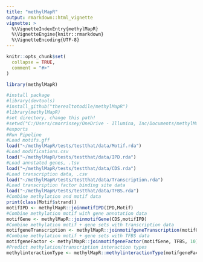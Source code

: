 ```yaml
---
title: "methylMapR"
output: rmarkdown::html_vignette
vignette: >
  %\VignetteIndexEntry{methylMapR}
  %\VignetteEngine{knitr::rmarkdown}
  %\VignetteEncoding{UTF-8}
---
```


```r
knitr::opts_chunk$set(
  collapse = TRUE,
  comment = "#>"
)
```

```r
library(methylMapR)
```

```r
#install package
#library(devtools)
#install_github("therealtotodile/methylMapR")
#library(methylMapR)
#set directory, change this path!
#setwd("C:/Users/cmorrissey/OneDrive - Illumina, Inc/Documents/methylMapR")
#exports
#Run Pipeline
#Load motifs.gff
load("~/methylMapR/tests/testthat/data/Motif.rda")
#Load modifications.csv
load("~/methylMapR/tests/testthat/data/IPD.rda")
#Load annotated genes, .tsv
load("~/methylMapR/tests/testthat/data/CDS.rda")
#Load transcription data, .csv
load("~/methylMapR/tests/testthat/data/Transcription.rda")
#Load transcription factor binding site data
load("~/methylMapR/tests/testthat/data/TFBS.rda")
#Combine methylation and motif data
print(class(Motif$strand))
motifIPD <- methylMapR::joinmotifIPD(IPD,Motif)
#Combine methylation motif with gene annotation data
motifGene <- methylMapR::joinmotifGene(CDS,motifIPD)
#Combine methylation motif + gene sets with transcription data
motifgeneTranscription <- methylMapR::joinmotifgeneTranscription(motifGene,Transcription)
#Combine methylation motif + gene sets with TFBS data
motifgeneFactor <- methylMapR::joinmotifgeneFactor(motifGene, TFBS, 10)
#Predict methylation/transcription interaction types
methylinteractionType <- methylMapR::methylinteractionType(motifgeneFactor, 10, 100)
```
